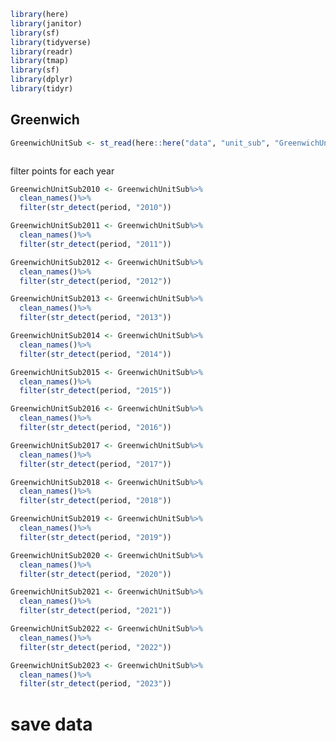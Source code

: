 ```{r}
library(here)
library(janitor)
library(sf)
library(tidyverse)
library(readr)
library(tmap)
library(sf)
library(dplyr)
library(tidyr)
```

## Greenwich

```{r}
GreenwichUnitSub <- st_read(here::here("data", "unit_sub", "GreenwichUnitSub.shp"))
```

```{r}

```



filter points for each year
```{r}
GreenwichUnitSub2010 <- GreenwichUnitSub%>%
  clean_names()%>%
  filter(str_detect(period, "2010"))
```

```{r}
GreenwichUnitSub2011 <- GreenwichUnitSub%>%
  clean_names()%>%
  filter(str_detect(period, "2011"))
```

```{r}
GreenwichUnitSub2012 <- GreenwichUnitSub%>%
  clean_names()%>%
  filter(str_detect(period, "2012"))

GreenwichUnitSub2013 <- GreenwichUnitSub%>%
  clean_names()%>%
  filter(str_detect(period, "2013"))

GreenwichUnitSub2014 <- GreenwichUnitSub%>%
  clean_names()%>%
  filter(str_detect(period, "2014"))

GreenwichUnitSub2015 <- GreenwichUnitSub%>%
  clean_names()%>%
  filter(str_detect(period, "2015"))

GreenwichUnitSub2016 <- GreenwichUnitSub%>%
  clean_names()%>%
  filter(str_detect(period, "2016"))

GreenwichUnitSub2017 <- GreenwichUnitSub%>%
  clean_names()%>%
  filter(str_detect(period, "2017"))

GreenwichUnitSub2018 <- GreenwichUnitSub%>%
  clean_names()%>%
  filter(str_detect(period, "2018"))

GreenwichUnitSub2019 <- GreenwichUnitSub%>%
  clean_names()%>%
  filter(str_detect(period, "2019"))

GreenwichUnitSub2020 <- GreenwichUnitSub%>%
  clean_names()%>%
  filter(str_detect(period, "2020"))

GreenwichUnitSub2021 <- GreenwichUnitSub%>%
  clean_names()%>%
  filter(str_detect(period, "2021"))

GreenwichUnitSub2022 <- GreenwichUnitSub%>%
  clean_names()%>%
  filter(str_detect(period, "2022"))

GreenwichUnitSub2023 <- GreenwichUnitSub%>%
  clean_names()%>%
  filter(str_detect(period, "2023"))
```

# save data




